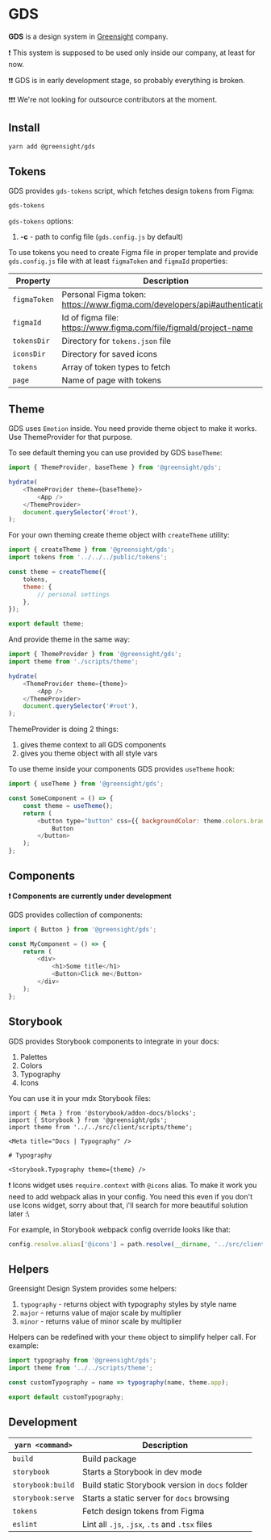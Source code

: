 
<Meta title="Dev | Welcome" />

# GDS

**GDS** is a design system in [Greensight](https://greensight.pro/) company.

❗️ This system is supposed to be used only inside our company, at least for now.

❗️❗️ GDS is in early development stage, so probably everything is broken.

❗️❗️❗️ We're not looking for outsource contributors at the moment.

## Install

```bash
yarn add @greensight/gds
```

## Tokens

GDS provides `gds-tokens` script, which fetches design tokens from Figma:

```bash
gds-tokens
```

`gds-tokens` options:

1. **-c** - path to config file (`gds.config.js` by default)

To use tokens you need to create Figma file in proper template and provide `gds.config.js` file with at least `figmaToken` and `figmaId` properties:

| Property     | Description                                                               | Default                          |
| ------------ | ------------------------------------------------------------------------- | -------------------------------- |
| `figmaToken` | Personal Figma token: https://www.figma.com/developers/api#authentication | -                                |
| `figmaId`    | Id of figma file: https://www.figma.com/file/figmaId/project-name         | -                                |
| `tokensDir`  | Directory for `tokens.json` file                                          | 'public'                         |
| `iconsDir`   | Directory for saved icons                                                 | 'src/client/images/icons/tokens' |
| `tokens`     | Array of token types to fetch                                             | -                                |
| `page`       | Name of page with tokens                                                  | 'Storybook'                      |

## Theme

GDS uses `Emotion` inside. You need provide theme object to make it works.
Use ThemeProvider for that purpose.

To see default theming you can use provided by GDS `baseTheme`:

```js
import { ThemeProvider, baseTheme } from '@greensight/gds';

hydrate(
    <ThemeProvider theme={baseTheme}>
        <App />
    </ThemeProvider>
    document.querySelector('#root'),
);
```

For your own theming create theme object with `createTheme` utility:

```js
import { createTheme } from '@greensight/gds';
import tokens from '../../../public/tokens';

const theme = createTheme({
    tokens,
    theme: {
        // personal settings
    },
});

export default theme;
```

And provide theme in the same way:

```js
import { ThemeProvider } from '@greensight/gds';
import theme from './scripts/theme';

hydrate(
    <ThemeProvider theme={theme}>
        <App />
    </ThemeProvider>
    document.querySelector('#root'),
);
```

ThemeProvider is doing 2 things:

1. gives theme context to all GDS components
1. gives you theme object with all style vars

To use theme inside your components GDS provides `useTheme` hook:

```js
import { useTheme } from '@greensight/gds';

const SomeComponent = () => {
    const theme = useTheme();
    return (
        <button type="button" css={{ backgroundColor: theme.colors.brand }}>
            Button
        </button>
    );
};
```

## Components

**❗️ Components are currently under development**

GDS provides collection of components:

```js
import { Button } from '@greensight/gds';

const MyComponent = () => {
    return (
        <div>
            <h1>Some title</h1>
            <Button>Click me</Button>
        </div>
    );
};
```

## Storybook

GDS provides Storybook components to integrate in your docs:

1. Palettes
1. Colors
1. Typography
1. Icons

You can use it in your mdx Storybook files:

```mdx
import { Meta } from '@storybook/addon-docs/blocks';
import { Storybook } from '@greensight/gds';
import theme from '../../src/client/scripts/theme';

<Meta title="Docs | Typography" />

# Typography

<Storybook.Typography theme={theme} />
```

❗️ Icons widget uses `require.context` with `@icons` alias. To make it work you need to add webpack alias in your config. You need this even if you don't use Icons widget, sorry about that, i'll search for more beautiful solution later :\

For example, in Storybook webpack config override looks like that:

```js
config.resolve.alias['@icons'] = path.resolve(__dirname, '../src/client/images/icons');
```

## Helpers

Greensight Design System provides some helpers:

1. `typography` - returns object with typography styles by style name
1. `major` - returns value of major scale by multiplier
1. `minor` - returns value of minor scale by multiplier

Helpers can be redefined with your `theme` object to simplify helper call. For example:

```js
import typography from '@greensight/gds';
import theme from '../../scripts/theme';

const customTypography = name => typography(name, theme.app);

export default customTypography;
```

## Development

| `yarn <command>`  | Description                                     |
| ----------------- | ----------------------------------------------- |
| `build`           | Build package                                   |
| `storybook`       | Starts a Storybook in dev mode                  |
| `storybook:build` | Build static Storybook version in `docs` folder |
| `storybook:serve` | Starts a static server for `docs` browsing      |
| `tokens`          | Fetch design tokens from Figma                  |
| `eslint`          | Lint all `.js`, `.jsx`, `.ts` and `.tsx` files  |
